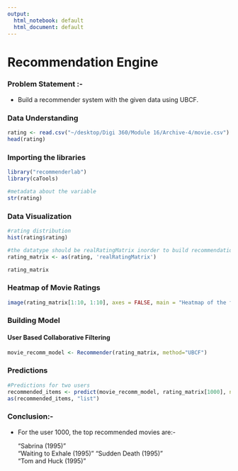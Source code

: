 ```yaml
---
output:
  html_notebook: default
  html_document: default
---
```

# Recommendation Engine

### Problem Statement :- 

  - Build a recommender system with the given data using UBCF.

### Data Understanding

```r
rating <- read.csv("~/desktop/Digi 360/Module 16/Archive-4/movie.csv")
head(rating)
```

### Importing the libraries

```r
library("recommenderlab")
library(caTools)
```

```r
#metadata about the variable
str(rating)
```

### Data Visualization

```r
#rating distribution
hist(rating$rating)
```



```r
#the datatype should be realRatingMatrix inorder to build recommendation engine
rating_matrix <- as(rating, 'realRatingMatrix')
```

```r
rating_matrix
```


### Heatmap of Movie Ratings

```r
image(rating_matrix[1:10, 1:10], axes = FALSE, main = "Heatmap of the first 10 rows and 10 columns")
```

### Building Model

#### User Based Collaborative Filtering

```r
movie_recomm_model <- Recommender(rating_matrix, method="UBCF")
```

### Predictions

```r
#Predictions for two users 
recommended_items <- predict(movie_recomm_model, rating_matrix[1000], n=5)
as(recommended_items, "list")
```

### Conclusion:- 

  - For the user 1000, the top recommended movies are:- 
  
    "Sabrina (1995)"           
    "Waiting to Exhale (1995)"
    "Sudden Death (1995)"      
    "Tom and Huck (1995)"
